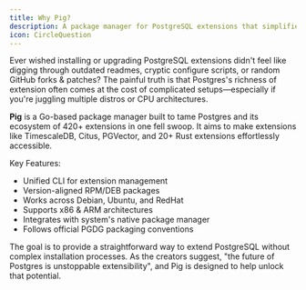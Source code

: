 ```yaml
---
title: Why Pig?
description: A package manager for PostgreSQL extensions that simplifies installation and management across different distributions and architectures.
icon: CircleQuestion
---
```


Ever wished installing or upgrading PostgreSQL extensions didn't feel like digging through outdated readmes, cryptic configure scripts, or random GitHub forks & patches? The painful truth is that Postgres's richness of extension often comes at the cost of complicated setups—especially if you're juggling multiple distros or CPU architectures.

**Pig** is a Go-based package manager built to tame Postgres and its ecosystem of 420+ extensions in one fell swoop. It aims to make extensions like TimescaleDB, Citus, PGVector, and 20+ Rust extensions effortlessly accessible.

Key Features:
- Unified CLI for extension management
- Version-aligned RPM/DEB packages
- Works across Debian, Ubuntu, and RedHat
- Supports x86 & ARM architectures
- Integrates with system's native package manager
- Follows official PGDG packaging conventions

The goal is to provide a straightforward way to extend PostgreSQL without complex installation processes. As the creators suggest, "the future of Postgres is unstoppable extensibility", and Pig is designed to help unlock that potential.
